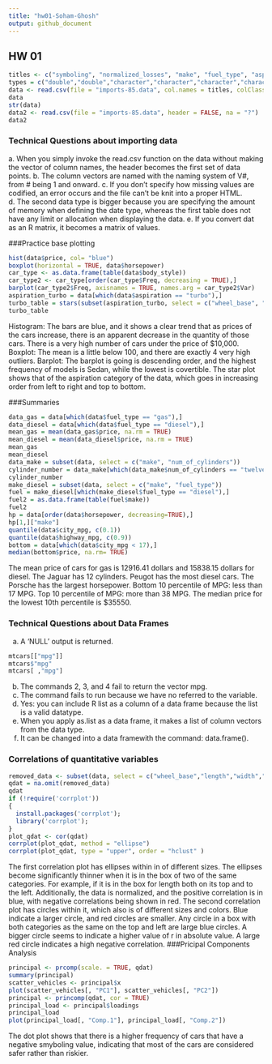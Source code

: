 ```yaml
---
title: "hw01-Soham-Ghosh"
output: github_document
---
```


## HW 01

```r
titles <- c("symboling", "normalized_losses", "make", "fuel_type", "aspiration", "num_of_doors", "body_style", "drive_wheels","engine_location","wheel_base","length","width","height","curb_weight","enginge_type", "num_of_cylinders","engine_size","fuel_system", "bore", "stroke","compression_ratio","horsepower","peak_rpm","city_mpg","highway_mpg","price")
types = c("double","double","character","character","character","character","character","character","character", "double","double","double","double","integer","character","character","integer","character","double","double","double","integer","integer","integer","integer","integer")
data <- read.csv(file = "imports-85.data", col.names = titles, colClasses = types, header = FALSE, na = "?")
data
str(data)
data2 <- read.csv(file = "imports-85.data", header = FALSE, na = "?")
data2
```

### Technical Questions about importing data
<enter>
a. When you simply invoke the read.csv function on the data without making the vector of column names, the header becomes the first set of data points.
<enter>
b. The column vectors are named with the naming system of V#, from # being 1 and onward.
<enter>
c. If you don't specify how missing values are codified, an error occurs and the file can't be knit into a proper HTML.
<enter>
d. The second data type is bigger because you are specifying the amount of memory when defining the date type, whereas the first table does not have any limit or allocation when displaying the data.
<enter>
e. If you convert dat as an R matrix, it becomes a matrix of values.

###Practice base plotting
```r
hist(data$price, col= "blue")
boxplot(horizontal = TRUE, data$horsepower)
car_type <- as.data.frame(table(data$body_style))
car_type2 <- car_type[order(car_type$Freq, decreasing = TRUE),]
barplot(car_type2$Freq, axisnames = TRUE, names.arg = car_type2$Var)
aspiration_turbo = data[which(data$aspiration == "turbo"),]
turbo_table = stars(subset(aspiration_turbo, select = c("wheel_base", "length", "width", "height", "price")))
turbo_table
```
Histogram: The bars are blue, and it shows a clear trend that as prices of the cars increase, there is an apparent decrease in the quantity of those cars. There is a very high number of cars under the price of $10,000.
<enter>
Boxplot: The mean is a little below 100, and there are exactly 4 very high outliers.
<enter>
Barplot: The barplot is going is descending order, and the highest frequency of models is Sedan, while the lowest is covertible.
<enter>
The star plot shows that of the aspiration category of the data, which goes in increasing order from left to right and top to bottom. 

###Summaries
```r
data_gas = data[which(data$fuel_type == "gas"),]
data_diesel = data[which(data$fuel_type == "diesel"),]
mean_gas = mean(data_gas$price, na.rm = TRUE)
mean_diesel = mean(data_diesel$price, na.rm = TRUE)
mean_gas
mean_diesel
data_make = subset(data, select = c("make", "num_of_cylinders"))
cylinder_number = data_make[which(data_make$num_of_cylinders == "twelve"),]
cylinder_number
make_diesel = subset(data, select = c("make", "fuel_type"))
fuel = make_diesel[which(make_diesel$fuel_type == "diesel"),]
fuel2 = as.data.frame(table(fuel$make))
fuel2
hp = data[order(data$horsepower, decreasing=TRUE),]
hp[1,]["make"]
quantile(data$city_mpg, c(0.1))
quantile(data$highway_mpg, c(0.9))
bottom = data[which(data$city_mpg < 17),]
median(bottom$price, na.rm= TRUE)
```

The mean price of cars for gas is 12916.41 dollars and 15838.15 dollars for diesel.
<enter> 
The Jaguar has 12 cylinders.
<enter> 
Peugot has the most diesel cars.
<enter> 
The Porsche has the largest horsepower.
<enter> 
Bottom 10 percentile of MPG: less than 17 MPG.
<enter> 
Top 10 percentile of MPG: more than 38 MPG.
<enter> 
The median price for the lowest 10th percentile is $35550.

### Technical Questions about Data Frames
a. A 'NULL' output is returned.
```r
mtcars[["mpg"]]
mtcars$"mpg"
mtcars[ ,"mpg"]
```
b. The commands 2, 3, and 4 fail to return the vector mpg. 
c. The command fails to run because we have no referred to the variable.
d. Yes: you can include R list as a column of a data frame because the list is a valid datatype.
e. When you apply as.list as a data frame, it makes a list of column vectors from the data type.
f. It can be changed into a data framewith the command: data.frame().

### Correlations of quantitative variables
```r
removed_data <- subset(data, select = c("wheel_base","length","width","height","curb_weight","engine_size", "bore", "stroke","compression_ratio","horsepower","peak_rpm","city_mpg","highway_mpg","price"))
qdat = na.omit(removed_data)
qdat
if (!require('corrplot')) 
{
  install.packages('corrplot');
  library('corrplot');
}
plot_qdat <- cor(qdat)
corrplot(plot_qdat, method = "ellipse")
corrplot(plot_qdat, type = "upper", order = "hclust" )
```
The first correlation plot has ellipses within in of different sizes. The ellipses become significantly thinner when it is in the box of two of the same categories. For example, if it is in the box for length both on its top and to the left. Additionally, the data is normalized, and the positive correlation is in blue, with negative correlations being shown in red.
<enter> 
The second correlation plot has circles within it, which also is of different sizes and colors. Blue indicate a larger circle, and red circles are smaller. Any circle in a box with both categories as the same on the top and left are large blue circles. A bigger circle seems to indicate a higher value of r in absolute value. A large red circle indicates a high negative correlation. 
###Pricipal Components Analysis
```r
principal <- prcomp(scale. = TRUE, qdat)
summary(principal)
scatter_vehicles <- principal$x
plot(scatter_vehicles[, "PC1"], scatter_vehicles[, "PC2"])
principal <- princomp(qdat, cor = TRUE)
principal_load <- principal$loadings
principal_load
plot(principal_load[, "Comp.1"], principal_load[, "Comp.2"])
```
The dot plot shows that there is a higher frequency of cars that have a negative smyboling value, indicating that most of the cars are considered safer rather than riskier. 
